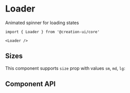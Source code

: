 # Loader

Animated spinner for loading states


```tsx copy
import { Loader } from '@creation-ui/core'

<Loader />
```

<LoaderExample />

## Sizes

This component supports `size` prop with values `sm`, `md`, `lg`:

<UnfoldVariants
  component={LoaderExample}
  variants={ELEMENT_SIZES}
  prop='size'
  nameProp='label'
/>

## Component API

<PropsTable
  properties={properties}
  name='Loader'
  description='Loader component props'
/>

